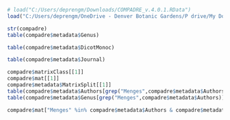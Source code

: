 


```r
# load("C:/Users/deprengm/Downloads/COMPADRE_v.4.0.1.RData")
load("C:/Users/deprengm/OneDrive - Denver Botanic Gardens/P drive/My Documents/UCDenver_phd/Dissertation/PVA/Paniw etal/patterns_temporal_autocorrelation-master/COMPADRE_v.4.0.0.RData")

str(compadre)
table(compadre$metadata$Genus)

table(compadre$metadata$DicotMonoc)

table(compadre$metadata$Journal)

compadre$matrixClass[[1]]
compadre$mat[[1]]
compadre$metadata$MatrixSplit[[1]]
table(compadre$metadata$Authors[grep("Menges",compadre$metadata$Authors)])
table(compadre$metadata$Genus[grep("Menges",compadre$metadata$Authors)])

compadre$mat["Menges" %in% compadre$metadata$Authors & compadre$metadata$Genus == "Pedicularis" ]
```
